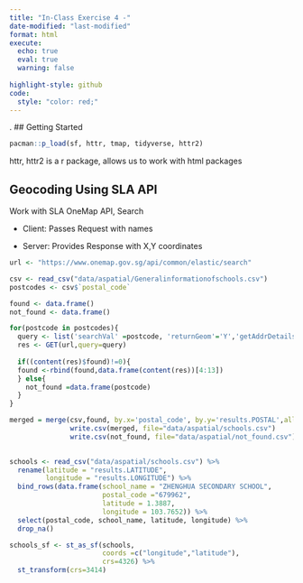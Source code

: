 ```yaml
---
title: "In-Class Exercise 4 -"
date-modified: "last-modified"
format: html
execute: 
  echo: true
  eval: true
  warning: false
  
highlight-style: github
code:
  style: "color: red;"
---
```

.
## Getting Started

```r
pacman::p_load(sf, httr, tmap, tidyverse, httr2)
```
httr, httr2 is a r package, allows us to work with html packages

## Geocoding Using SLA API

Work with SLA OneMap API, Search

-   Client: Passes Request with names

-   Server: Provides Response with X,Y coordinates



```r
url <- "https://www.onemap.gov.sg/api/common/elastic/search"

csv <- read_csv("data/aspatial/Generalinformationofschools.csv")
postcodes <- csv$`postal_code`

found <- data.frame()
not_found <- data.frame()

for(postcode in postcodes){
  query <- list('searchVal' =postcode, 'returnGeom'='Y','getAddrDetails'='Y','pageNum'='1')
  res <- GET(url,query=query)
  
  if((content(res)$found)!=0){
  found <-rbind(found,data.frame(content(res))[4:13])
  } else{
    not_found =data.frame(postcode)
  }
}


```

```r
merged = merge(csv,found, by.x='postal_code', by.y='results.POSTAL',all=TRUE)
               write.csv(merged, file="data/aspatial/schools.csv")
               write.csv(not_found, file="data/aspatial/not_found.csv")
               
```


              
```r
schools <- read_csv("data/aspatial/schools.csv") %>%
  rename(latitude = "results.LATITUDE",
         longitude = "results.LONGITUDE") %>%
  bind_rows(data.frame(school_name = "ZHENGHUA SECONDARY SCHOOL",
                       postal_code ="679962",
                       latitude = 1.3887,
                       longitude = 103.7652)) %>%
  select(postal_code, school_name, latitude, longitude) %>%
  drop_na()

```

```r
schools_sf <- st_as_sf(schools,
                       coords =c("longitude","latitude"),
                       crs=4326) %>%
  st_transform(crs=3414)
```








